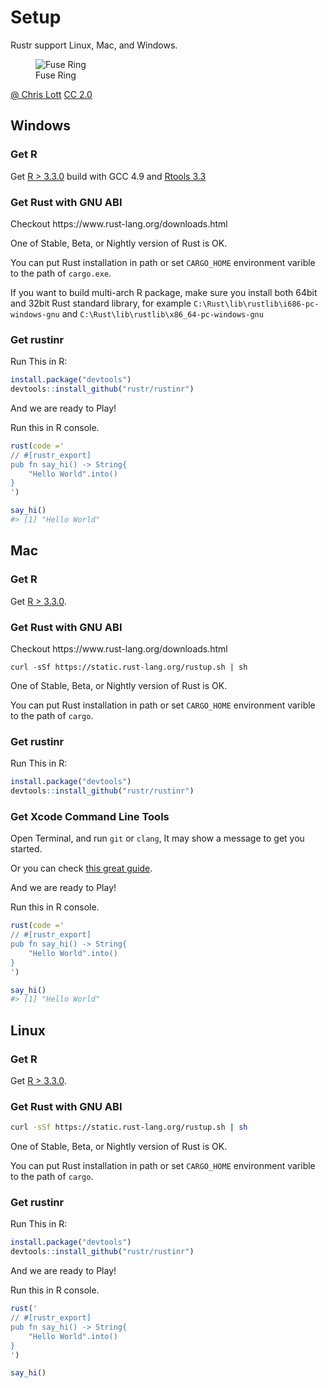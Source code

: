 # Setup

Rustr support Linux, Mac, and Windows.

![Fuse Ring](./images/setup.jpg)

[@ Chris Lott](https://www.flickr.com/photos/fncll/8604144457/in/photolist-xELx44-aeGtnt-xbcPF1-nT2ZFk-o2wrom-xbcZxW-xs1Le9-xELyLn-xsQof6-mL9ndW-59oVCm-2wPrE-ec7aPH-wvX6sc-8pgKJf-9KiRJr-e7juoe-rzsGcV-7oofH7-2wPrn-dVsH5X-hLf6aW-66S3Qg-8G1fuT-2wPrt) [CC 2.0](https://creativecommons.org/licenses/by/2.0/deed.en)

## Windows

### Get R

Get [R > 3.3.0](https://cran.r-project.org/bin/windows/base/R-3.3.0beta-win.exe) build with GCC 4.9 and [Rtools 3.3](https://cran.r-project.org/bin/windows/Rtools/Rtools33.exe)

### Get Rust with GNU ABI 

Checkout https://www.rust-lang.org/downloads.html

One of Stable, Beta, or Nightly version of Rust is OK. 

You can put Rust installation in path or set `CARGO_HOME` environment varible to the path of `cargo.exe`. 

If you want to build multi-arch R package, make sure you install both 64bit and 32bit Rust standard library, for example `C:\Rust\lib\rustlib\i686-pc-windows-gnu` and `C:\Rust\lib\rustlib\x86_64-pc-windows-gnu`

### Get rustinr

Run This in R:

```r
install.package("devtools")
devtools::install_github("rustr/rustinr")
```

And we are ready to Play!

Run this in R console.

```r
rust(code ='
// #[rustr_export]
pub fn say_hi() -> String{
	"Hello World".into()
}
')

say_hi()
#> [1] "Hello World"
```

## Mac

### Get R

Get [R > 3.3.0](https://cran.r-project.org/bin/macosx/).

### Get Rust with GNU ABI 

Checkout https://www.rust-lang.org/downloads.html

```
curl -sSf https://static.rust-lang.org/rustup.sh | sh
```


One of Stable, Beta, or Nightly version of Rust is OK. 

You can put Rust installation in path or set `CARGO_HOME` environment varible to the path of `cargo`.

### Get rustinr

Run This in R:

```r
install.package("devtools")
devtools::install_github("rustr/rustinr")
```

### Get Xcode Command Line Tools

Open Terminal, and run `git` or `clang`, It may show a message to get you started. 

Or you can check [this great guide](http://rud.is/b/2015/10/20/installing-r-on-os-x/).

And we are ready to Play!

Run this in R console.

```r
rust(code ='
// #[rustr_export]
pub fn say_hi() -> String{
	"Hello World".into()
}
')

say_hi()
#> [1] "Hello World"
```

## Linux

### Get R

Get [R > 3.3.0](https://cran.r-project.org/).

### Get Rust with GNU ABI 

```bash
curl -sSf https://static.rust-lang.org/rustup.sh | sh
```

One of Stable, Beta, or Nightly version of Rust is OK. 

You can put Rust installation in path or set `CARGO_HOME` environment varible to the path of `cargo`.

### Get rustinr

Run This in R:

```r
install.package("devtools")
devtools::install_github("rustr/rustinr")
```

And we are ready to Play!

Run this in R console.

```r
rust('
// #[rustr_export]
pub fn say_hi() -> String{
	"Hello World".into()
}
')

say_hi()
```

